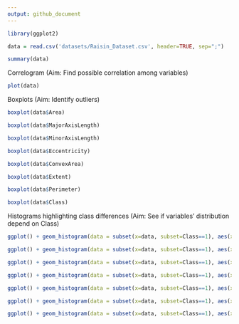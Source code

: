 ```yaml
---
output: github_document
---
```



```r
library(ggplot2)
```


```r
data = read.csv('datasets/Raisin_Dataset.csv', header=TRUE, sep=";")
```

```r
summary(data)
```

Correlogram (Aim: Find possible correlation among variables)

```r
plot(data)
```


Boxplots (Aim: Identify outliers)


```r
boxplot(data$Area)
```


```r
boxplot(data$MajorAxisLength)
```


```r
boxplot(data$MinorAxisLength)
```

```r
boxplot(data$Eccentricity)
```


```r
boxplot(data$ConvexArea)
```


```r
boxplot(data$Extent)
```


```r
boxplot(data$Perimeter)
```



```r
boxplot(data$Class)
```


Histograms highlighting class differences (Aim: See if variables' distribution depend on Class)


```r
ggplot() + geom_histogram(data = subset(x=data, subset=Class==1), aes(x = Area), fill = 'black', alpha = 0.5) + geom_histogram(data = subset(x=data, subset=Class==0), aes(x = Area), fill='yellow', alpha = 0.5) 
```

```r
ggplot() + geom_histogram(data = subset(x=data, subset=Class==1), aes(x = MajorAxisLength), fill = 'black', alpha = 0.5) + geom_histogram(data = subset(x=data, subset=Class==0), aes(x = MajorAxisLength), fill='yellow', alpha = 0.5)
```


```r
ggplot() + geom_histogram(data = subset(x=data, subset=Class==1), aes(x = MinorAxisLength), fill = 'black', alpha = 0.5) + geom_histogram(data = subset(x=data, subset=Class==0), aes(x = MinorAxisLength), fill='yellow', alpha = 0.5)
```


```r
ggplot() + geom_histogram(data = subset(x=data, subset=Class==1), aes(x = Eccentricity), fill = 'black', alpha = 0.5) + geom_histogram(data = subset(x=data, subset=Class==0), aes(x = Eccentricity), fill='yellow', alpha = 0.5)
```


```r
ggplot() + geom_histogram(data = subset(x=data, subset=Class==1), aes(x = ConvexArea), fill = 'black', alpha = 0.5) + geom_histogram(data = subset(x=data, subset=Class==0), aes(x = ConvexArea), fill='yellow', alpha = 0.5)
```


```r
ggplot() + geom_histogram(data = subset(x=data, subset=Class==1), aes(x = Extent), fill = 'black', alpha = 0.5) + geom_histogram(data = subset(x=data, subset=Class==0), aes(x = Extent), fill='yellow', alpha = 0.5)
```

```r
ggplot() + geom_histogram(data = subset(x=data, subset=Class==1), aes(x = Perimeter), fill = 'black', alpha = 0.5) + geom_histogram(data = subset(x=data, subset=Class==0), aes(x = Perimeter), fill='yellow', alpha = 0.5)
```












